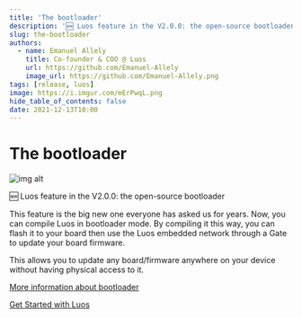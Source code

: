 ```yaml
---
title: 'The bootloader'
description: '🆕 Luos feature in the V2.0.0: the open-source bootloader'
slug: the-bootloader
authors:
  - name: Emanuel Allely
    title: Co-founder & COO @ Luos
    url: https://github.com/Emanuel-Allely
    image_url: https://github.com/Emanuel-Allely.png
tags: [release, luos]
image: https://i.imgur.com/mErPwqL.png
hide_table_of_contents: false
date: 2021-12-13T10:00
---
```


# The bootloader

![img alt](/img/blog/24.png)

🆕 Luos feature in the V2.0.0: the open-source bootloader

<!--truncate-->

This feature is the big new one everyone has asked us for years. Now, you can compile Luos in bootloader mode. By compiling it this way, you can flash it to your board then use the Luos embedded network through a Gate to update your board firmware.

This allows you to update any board/firmware anywhere on your device without having physical access to it.

[More information about bootloader](https://docs.luos.io/docs/tools/boot)

[Get Started with Luos](https://docs.luos.io/get-started/get-started)